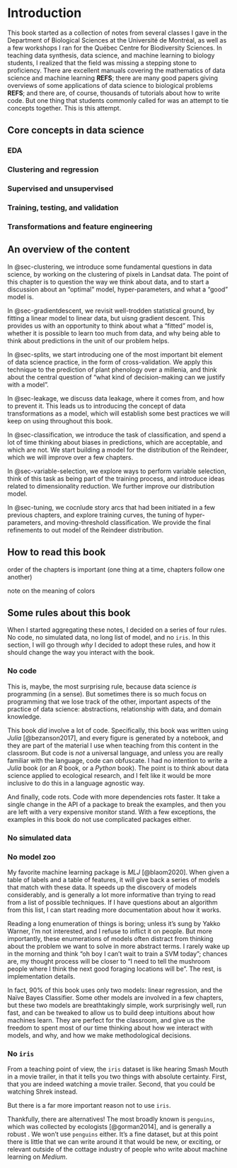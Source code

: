 # Introduction

This book started as a collection of notes from several classes I gave in the Department of Biological Sciences at the Université de Montréal, as well as a few workshops I ran for the Québec Centre for Biodiversity Sciences. In teaching data synthesis, data science, and machine learning to biology students, I realized that the field was missing a stepping stone to proficiency. There are excellent manuals covering the mathematics of data science and machine learning **REFS**; there are many good papers giving overviews of some applications of data science to biological problems **REFS**; and there are, of course, thousands of tutorials about how to write code. But one thing that students commonly called for was an attempt to tie concepts together. This is this attempt.

## Core concepts in data science

### EDA

### Clustering and regression

### Supervised and unsupervised

### Training, testing, and validation

### Transformations and feature engineering

## An overview of the content

In @sec-clustering, we introduce some fundamental questions in data science, by working on the clustering of pixels in Landsat data. The point of this chapter is to question the way we think about data, and to start a discussion about an "optimal" model, hyper-parameters, and what a "good" model is.

In @sec-gradientdescent, we revisit well-trodden statistical ground, by fitting a linear model to linear data, but uisng gradient descent. This provides us with an opportunity to think about what a "fitted" model is, whether it is possible to learn too much from data, and why being able to think about predictions in the unit of our problem helps.

In @sec-splits, we start introducing one of the most important bit element of data science practice, in the form of cross-validation. We apply this technique to the prediction of plant phenology over a millenia, and think about the central question of "what kind of decision-making can we justify with a model".

In @sec-leakage, we discuss data leakage, where it comes from, and how to prevent it. This leads us to introducing the concept of data transformations as a model, which will establish some best practices we will keep on using throughout this book.

In @sec-classification, we introduce the task of classification, and spend a lot of time thinking about biases in predictions, which are acceptable, and which are not. We start building a model for the distribution of the Reindeer, which we will improve over a few chapters.

In @sec-variable-selection, we explore ways to perform variable selection, think of this task as being part of the training process, and introduce ideas related to dimensionality reduction. We further improve our distribution model.

In @sec-tuning, we cocnlude story arcs that had been initiated in a few previous chapters, and explore training curves, the tuning of hyper-parameters, and moving-threshold classification. We provide the final refinements to out model of the Reindeer distribution.

## How to read this book

order of the chapters is important (one thing at a time, chapters follow one another)

note on the meaning of colors

## Some rules about this book

When I started aggregating these notes, I decided on a series of four rules. No code, no simulated data, no long list of model, and no `iris`. In this section, I will go through *why* I decided to adopt these rules, and how it should change the way you interact with the book.

### No code

This is, maybe, the most surprising rule, because data science *is* programming (in a sense). But sometimes there is so much focus on programming that we lose track of the other, important aspects of the practice of data science: abstractions, relationship with data, and domain knowledge.

This book *did* involve a lot of code. Specifically, this book was written using *Julia* [@bezanson2017], and every figure is generated by a notebook, and they are part of the material I use when teaching from this content in the classroom. But code is *not* a universal language, and unless you are really familiar with the language, code can obfuscate. I had no intention to write a *Julia* book (or an *R* book, or a *Python* book). The point is to think about data science applied to ecological research, and I felt like it would be more inclusive to do this in a language agnostic way.

And finally, code rots. Code with more dependencies rots faster. It take a single change in the API of a package to break the examples, and then you are left with a very expensive monitor stand. With a few exceptions, the examples in this book do not use complicated packages either.

### No simulated data

### No model zoo

My favorite machine learning package is *MLJ* [@blaom2020]. When given a table of labels and a table of features, it will give back a series of models that match with these data. It speeds up the discovery of models considerably, and is generally a lot more informative than trying to read from a list of possible techniques. If I have questions about an algorithm from this list, I can start reading more documentation about how it works.

Reading a long enumeration of things is boring; unless it's sung by Yakko Warner, I'm not interested, and I refuse to inflict it on people. But more importantly, these enumerations of models often distract from thinking about the problem we want to solve in more abstract terms. I rarely wake up in the morning and think "oh boy I can't wait to train a SVM today"; chances are, my thought process will be closer to "I need to tell the mushroom people where I think the next good foraging locations will be". The rest, is implementation details.

In fact, 90% of this book uses only two models: linear regression, and the Naïve Bayes Classifier. Some other models are involved in a few chapters, but these two models are breathtakingly simple, work surprisingly well, run fast, and can be tweaked to allow us to build deep intuitions about how machines learn. They are perfect for the classroom, and give us the freedom to spent most of our time thinking about how we interact with models, and why, and how we make methodological decisions.

### No `iris`

From a teaching point of view, the `iris` dataset is like hearing Smash Mouth in a movie trailer, in that it tells you two things with absolute certainty. First, that you are indeed watching a movie trailer. Second, that you could be watching Shrek instead.

But there is a far more important reason not to use `iris`.

Thankfully, there are alternatives! The most broadly known is `penguins`, which was collected by ecologists [@gorman2014], and is generally a robust . We won't use `penguins` either. It's a fine dataset, but at this point there is little that we can write around it that would be new, or exciting, or relevant outside of the cottage industry of people who write about machine learning on *Medium*.